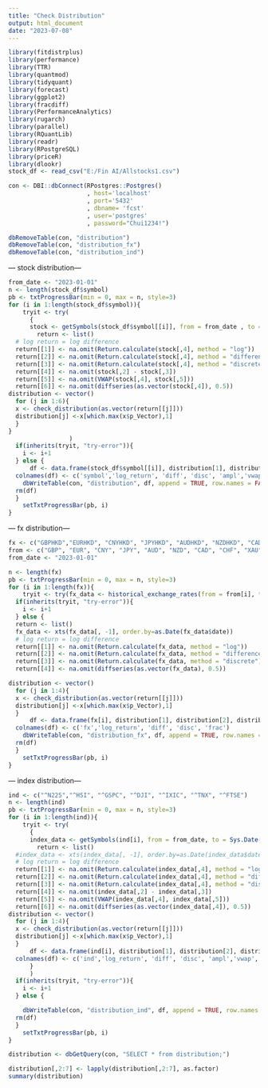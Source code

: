---
title: "Check Distribution"
output: html_document
date: "2023-07-08"
---

```{r}
library(fitdistrplus)
library(performance)
library(TTR)
library(quantmod) 
library(tidyquant)
library(forecast)
library(ggplot2)
library(fracdiff)
library(PerformanceAnalytics)
library(rugarch)
library(parallel)
library(RQuantLib) 
library(readr)
library(RPostgreSQL)
library(priceR)
library(dlookr)
stock_df <- read_csv("E:/Fin AI/Allstocks1.csv")
```

```{r}
con <- DBI::dbConnect(RPostgres::Postgres()
                      , host='localhost'
                      , port='5432'
                      , dbname= 'fcst'
                      , user='postgres'
                      , password="Chui1234!")
```

```{r}
dbRemoveTable(con, "distribution")
dbRemoveTable(con, "distribution_fx")
dbRemoveTable(con, "distribution_ind")
```


--- stock distribution---
```{r}
from_date <- "2023-01-01"
n <- length(stock_df$symbol)
pb <- txtProgressBar(min = 0, max = n, style=3)
for (i in 1:length(stock_df$symbol)){
    tryit <- try(
      {
      stock <- getSymbols(stock_df$symbol[[i]], from = from_date , to = Sys.Date(), auto.assign = FALSE)
        return <- list()
  # log return = log difference
  return[[1]] <- na.omit(Return.calculate(stock[,4], method = "log"))
  return[[2]] <- na.omit(Return.calculate(stock[,4], method = "difference"))
  return[[3]] <- na.omit(Return.calculate(stock[,4], method = "discrete"))
  return[[4]] <- na.omit(stock[,2] - stock[,3])
  return[[5]] <- na.omit(VWAP(stock[,4], stock[,5]))
  return[[6]] <- na.omit(diffseries(as.vector(stock[,4]), 0.5))
distribution <- vector()
  for (j in 1:6){
  x <- check_distribution(as.vector(return[[j]]))
  distribution[j] <-x[which.max(x$p_Vector),1]
  }
}
                 )
  if(inherits(tryit, "try-error")){
    i <- i+1
  } else {
      df <- data.frame(stock_df$symbol[[i]], distribution[1], distribution[2], distribution[3], distribution[4], distribution[5], distribution[6])
  colnames(df) <- c('symbol','log_return', 'diff', 'disc', 'ampl','vwap', 'frac')
    dbWriteTable(con, "distribution", df, append = TRUE, row.names = FALSE)
  rm(df)
  }
    setTxtProgressBar(pb, i)
}
```

--- fx distribution---
```{r}
fx <- c("GBPHKD","EURHKD", "CNYHKD", "JPYHKD", "AUDHKD", "NZDHKD", "CADHKD", "CHFHKD", "XAUHKD", "XAGHKD", "XPDHKD", "XPTHKD")
from <- c("GBP", "EUR", "CNY", "JPY", "AUD", "NZD", "CAD", "CHF", "XAU", "XAG", "XPD", "XPT")
from_date <- "2023-01-01"

n <- length(fx)
pb <- txtProgressBar(min = 0, max = n, style=3)
for (i in 1:length(fx)){
    tryit <- try(fx_data <- historical_exchange_rates(from = from[i], to = "HKD", start_date = from_date, end_date = Sys.Date()))
  if(inherits(tryit, "try-error")){
    i <- i+1
  } else {
  return <- list()
  fx_data <- xts(fx_data[, -1], order.by=as.Date(fx_data$date))
  # log return = log difference
  return[[1]] <- na.omit(Return.calculate(fx_data, method = "log"))
  return[[2]] <- na.omit(Return.calculate(fx_data, method = "difference"))
  return[[3]] <- na.omit(Return.calculate(fx_data, method = "discrete"))
  return[[4]] <- na.omit(diffseries(as.vector(fx_data), 0.5))

distribution <- vector()
  for (j in 1:4){
  x <- check_distribution(as.vector(return[[j]]))
  distribution[j] <-x[which.max(x$p_Vector),1]
  }
      df <- data.frame(fx[i], distribution[1], distribution[2], distribution[3], distribution[4])
  colnames(df) <- c('fx','log_return', 'diff', 'disc', 'frac')
    dbWriteTable(con, "distribution_fx", df, append = TRUE, row.names = FALSE)
  rm(df)
  }
    setTxtProgressBar(pb, i)
}
```

--- index distribution---
```{r}
ind <- c("^N225","^HSI", "^GSPC", "^DJI", "^IXIC", "^TNX", "^FTSE")
n <- length(ind)
pb <- txtProgressBar(min = 0, max = n, style=3)
for (i in 1:length(ind)){
    tryit <- try(
      {
      index_data <- getSymbols(ind[i], from = from_date, to = Sys.Date(),auto.assign =FALSE)
        return <- list()
  #index_data <- xts(index_data[, -1], order.by=as.Date(index_data$date))
  # log return = log difference
  return[[1]] <- na.omit(Return.calculate(index_data[,4], method = "log"))
  return[[2]] <- na.omit(Return.calculate(index_data[,4], method = "difference"))
  return[[3]] <- na.omit(Return.calculate(index_data[,4], method = "discrete"))
  return[[4]] <- na.omit(index_data[,2] - index_data[,3])
  return[[5]] <- na.omit(VWAP(index_data[,4], index_data[,5]))
  return[[6]] <- na.omit(diffseries(as.vector(index_data[,4]), 0.5))
distribution <- vector()
  for (j in 1:4){
  x <- check_distribution(as.vector(return[[j]]))
  distribution[j] <-x[which.max(x$p_Vector),1]
  }
      df <- data.frame(ind[i], distribution[1], distribution[2], distribution[3], distribution[4], distribution[5], distribution[6])
  colnames(df) <- c('ind','log_return', 'diff', 'disc', 'ampl','vwap', 'frac')
      }
      )
  if(inherits(tryit, "try-error")){
    i <- i+1
  } else {

    dbWriteTable(con, "distribution_ind", df, append = TRUE, row.names = FALSE)
  rm(df)
  }
    setTxtProgressBar(pb, i)
}

```


```{r}
distribution <- dbGetQuery(con, "SELECT * from distribution;")
```

```{r}
distribution[,2:7] <- lapply(distribution[,2:7], as.factor)
summary(distribution)
```

